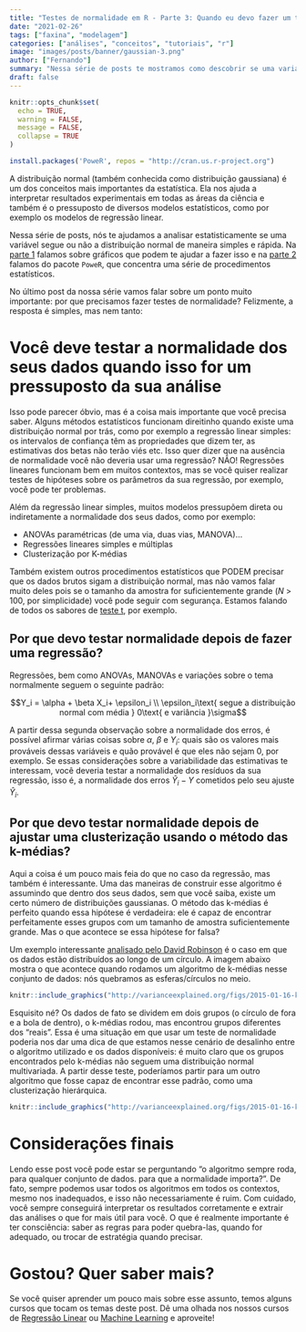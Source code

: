 ```yaml
---
title: "Testes de normalidade em R - Parte 3: Quando eu devo fazer um teste de normalidade?"
date: "2021-02-26"
tags: ["faxina", "modelagem"]
categories: ["análises", "conceitos", "tutoriais", "r"]
image: "images/posts/banner/gaussian-3.png"
author: ["Fernando"]
summary: "Nessa série de posts te mostramos como descobrir se uma variável segue ou não a distribuição normal. No último texto da série, vamos conversar um pouco sobre em quais situações é importante executar testes de normalidade."
draft: false
---
```


```r
knitr::opts_chunk$set(
  echo = TRUE,
  warning = FALSE, 
  message = FALSE, 
  collapse = TRUE
)

install.packages('PoweR', repos = "http://cran.us.r-project.org")
```


A distribuição normal (também conhecida como distribuição gaussiana) é um dos conceitos mais importantes da estatística. Ela nos ajuda a interpretar resultados experimentais em todas as áreas da ciência e também é o pressuposto de diversos modelos estatísticos, como por exemplo os modelos de regressão linear.

Nessa série de posts, nós te ajudamos a analisar estatisticamente se uma variável segue ou não a distribuição normal de maneira simples e rápida. Na [parte 1](https://www.curso-r.com/blog/2021-01-28-testes-de-normalidade/) falamos sobre gráficos que podem te ajudar a fazer isso e na [parte 2](https://blog.curso-r.com/posts/2021-02-04-testes-de-normalidade/) falamos do pacote `PoweR`, que concentra uma série de procedimentos estatísticos.

No último post da nossa série vamos falar sobre um ponto muito importante: por que precisamos fazer testes de normalidade? Felizmente, a resposta é simples, mas nem tanto:

# Você deve testar a normalidade dos seus dados quando isso for um pressuposto da sua análise

Isso pode parecer óbvio, mas é a coisa mais importante que você precisa saber. Alguns métodos estatísticos funcionam direitinho quando existe uma distribuição normal por trás, como por exemplo a regressão linear simples: os intervalos de confiança têm as propriedades que dizem ter, as estimativas dos betas não terão viés etc. Isso quer dizer que na ausência de normalidade você não deveria usar uma regressão? NÃO! Regressões lineares funcionam bem em muitos contextos, mas se você quiser realizar testes de hipóteses sobre os parâmetros da sua regressão, por exemplo, você pode ter problemas. 

Além da regressão linear simples, muitos modelos pressupõem direta ou indiretamente a normalidade dos seus dados, como por exemplo:

- ANOVAs paramétricas (de uma via, duas vias, MANOVA)...
- Regressões lineares simples e múltiplas
- Clusterização por K-médias

Também existem outros procedimentos estatísticos que PODEM precisar que os dados brutos sigam a distribuição normal, mas não vamos falar muito deles pois se o tamanho da amostra for suficientemente grande ($N$ > 100, por simplicidade) você pode seguir com segurança. Estamos falando de todos os sabores de [teste t](https://pt.wikipedia.org/wiki/Teste_t_de_Student), por exemplo.

## Por que devo testar normalidade depois de fazer uma regressão?

Regressões, bem como ANOVAs, MANOVAs e variações sobre o tema normalmente seguem o seguinte padrão:

$$Y_i = \alpha + \beta X_i+ \epsilon_i \\ \epsilon_i\text{ segue a distribuição normal com média } 0\text{ e variância }\sigma$$

A partir dessa segunda observação sobre a normalidade dos erros, é possível afirmar várias coisas sobre $\alpha$, $\beta$ e $Y_i$: quais são os valores mais prováveis dessas variáveis e quão provável é que eles não sejam 0, por exemplo. Se essas considerações sobre a variabilidade das estimativas te interessam, você deveria testar a normalidade dos resíduos da sua regressão, isso é, a normalidade dos erros $\hat{Y}_i - Y$ cometidos pelo seu ajuste $\hat{Y}_i$.

## Por que devo testar normalidade depois de ajustar uma clusterização usando o método das k-médias?

Aqui a coisa é um pouco mais feia do que no caso da regressão, mas também é interessante. Uma das maneiras de construir esse algoritmo é assumindo que dentro dos seus dados, sem que você saiba, existe um certo número de distribuições gaussianas. O método das k-médias é perfeito quando essa hipótese é verdadeira: ele é capaz de encontrar perfeitamente esses grupos com um tamanho de amostra suficientemente grande. Mas o que acontece se essa hipótese for falsa?

Um exemplo interessante [analisado pelo David Robinson](http://varianceexplained.org/figs/2015-01-16-kmeans-free-lunch/hclust-1.png) é o caso em que os dados estão distribuídos ao longo de um círculo. A imagem abaixo mostra o que acontece quando rodamos um algoritmo de k-médias nesse conjunto de dados: nós quebramos as esferas/círculos no meio.

```r
knitr::include_graphics("http://varianceexplained.org/figs/2015-01-16-kmeans-free-lunch/plot_kmeans-1.png")
```

Esquisito né? Os dados de fato se dividem em dois grupos (o círculo de fora e a bola de dentro), o k-médias rodou, mas encontrou grupos diferentes dos "reais". Essa é uma situação em que usar um teste de normalidade poderia nos dar uma dica de que estamos nesse cenário de desalinho entre o algoritmo utilizado e os dados disponíveis: é muito claro que os grupos encontrados pelo k-médias não seguem uma distribuição normal multivariada. A partir desse teste, poderíamos partir para um outro algoritmo que fosse capaz de encontrar esse padrão, como uma clusterização hierárquica.

```r
knitr::include_graphics("http://varianceexplained.org/figs/2015-01-16-kmeans-free-lunch/hclust-1.png")
```

# Considerações finais

Lendo esse post você pode estar se perguntando "o algoritmo sempre roda, para qualquer conjunto de dados. para que a normalidade importa?". De fato, sempre podemos usar todos os algoritmos em todos os contextos, mesmo nos inadequados, e isso não necessariamente é ruim. Com cuidado, você sempre conseguirá interpretar os resultados corretamente e extrair das análises o que for mais útil para você. O que é realmente importante é ter consciência: saber as regras para poder quebra-las, quando for adequado, ou trocar de estratégia quando precisar.

# Gostou? Quer saber mais?

Se você quiser aprender um pouco mais sobre esse assunto, temos alguns cursos que tocam os temas deste post. Dê uma olhada nos nossos cursos de [Regressão Linear](https://www.curso-r.com/cursos/regressao-linear/) ou [Machine Learning](https://www.curso-r.com/cursos/intro-machine-learning/) e aproveite!
